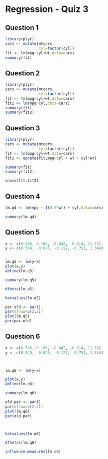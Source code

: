 Regression - Quiz 3
========================================================

Question 1
----------
```r
library(plyr)
cars <- mutate(mtcars,
               cyl=factor(cyl))
fit <- lm(mpg~cyl+wt,data=cars)
summary(fit)

```

Question 2
----------
```r
library(plyr)
cars <- mutate(mtcars,
               cyl=factor(cyl))
fit <- lm(mpg~cyl+wt,data=cars)
fit2 <- lm(mpg~cyl,data=cars)
summary(fit)
summary(fit2)

```

Question 3
----------
```r
library(plyr)
cars <- mutate(mtcars,
               cyl=factor(cyl))
fit <- lm(mpg~cyl+wt,data=cars)
fit2 <- update(fit,mpg~cyl + wt + cyl*wt)

summary(fit)
summary(fit2)

anova(fit,fit2)

```

Question 4
----------
```r

lm.q4 <- lm(mpg ~ I(0.5*wt) + cyl,data=cars)

summary(lm.q4)

```



Question 5
-----------
```r
x <- c(0.586, 0.166, -0.042, -0.614, 11.72)
y <- c(0.549, -0.026, -0.127, -0.751, 1.344)


lm.q5 <- lm(y~x)
plot(x,y)
abline(lm.q5)

summary(lm.q5)

dfbeta(lm.q5)

hatvalues(lm.q5)

par.old <- par()
par(mfrow=c(2,2))
plot(lm.q5)
par(par.old)
```


Question 6
----------
```r
x <- c(0.586, 0.166, -0.042, -0.614, 11.72)
y <- c(0.549, -0.026, -0.127, -0.751, 1.344)



lm.q6 <- lm(y~x)

plot(x,y)
abline(lm.q6)

summary(lm.q6)

old.par <- par()
par(mfrow=c(2,2))
plot(lm.q6)
par(old.par)



hatvalues(lm.q6)

dfbetas(lm.q6)

influence.measures(lm.q6)
```

